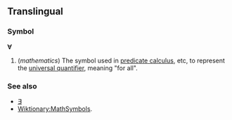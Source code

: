 ==Translingual==
===Symbol===
'''∀'''

#(''mathematics'') The symbol used in [[predicate calculus]], etc, to represent the [[universal quantifier]], meaning "for all".

===See also===
*[[∃]]
*[[Wiktionary:MathSymbols]].